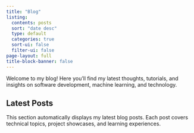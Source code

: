 ```yaml
---
title: "Blog"
listing:
  contents: posts
  sort: "date desc"
  type: default
  categories: true
  sort-ui: false
  filter-ui: false
page-layout: full
title-block-banner: false
---
```


Welcome to my blog! Here you'll find my latest thoughts, tutorials, and insights on software development, machine learning, and technology.

## Latest Posts

This section automatically displays my latest blog posts. Each post covers technical topics, project showcases, and learning experiences.